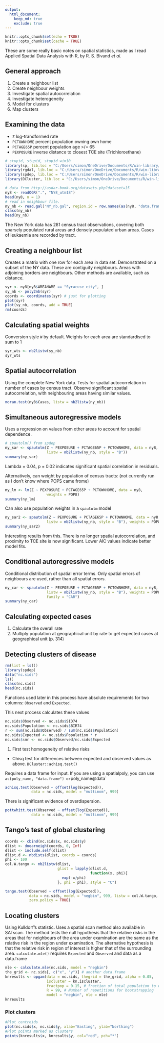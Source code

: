 ```yaml
---
output: 
  html_document: 
    keep_md: true
    exclude: true
---
```


```r
knitr::opts_chunk$set(echo = TRUE)
knitr::opts_chunk$set(cache = TRUE)
```

These are some really basic notes on spatial statistics, made as I read Applied Spatial Data Analysis with R, by R. S. Bivand *et al*.

## General approach

 1. Create a neighbour list
 1. Create neighbour weights
 1. Investigate spatial autocorrelation
 1. Investigate heterogeneity
 1. Model for clusters
 1. Map clusters
 
## Examining the data

 * `Z` log-trandformed rate
 * `PCTOWNHOME` percent population owning own home
 * `PCTAGE65P` percent population age >/= 65
 * `PEXPOSURE` inverse distance to closest TCE site (Trichloroethane)

```r
# stupid, stupid, stupid win10
library(sp, lib.loc = "C:/Users/simon/OneDrive/Documents/R/win-library/3.3")
library(rgdal, lib.loc = "C:/Users/simon/OneDrive/Documents/R/win-library/3.3")
library(spdep, lib.loc = "C:/Users/simon/OneDrive/Documents/R/win-library/3.3")
library(DCluster, lib.loc = "C:/Users/simon/OneDrive/Documents/R/win-library/3.3")

# data from http://asdar-book.org/datasets.php?dataset=15
ny8 <- readOGR(".", "NY8_utm18")
head(ny8, n = 1)
# read in neighbour file. 
ny_nb <- read.gal("NY_nb.gal", region.id = row.names(as(ny8, "data.frame")))
class(ny_nb)
head(ny_nb)
```
 
The New York data has 281 census tract observations, covering both sparsely populated rural areas and densely populated urban areas.
Cases of leukaemia are recorded by tract. 
 
## Creating a neighbour list

Creates a matrix with one row for each area in data set. 
Demonstrated on a subset of the NY data.
These are contiguity neighbours. 
Areas with adjoining borders are neighbours. 
Other methods are available, such as distance.

```r
syr <- ny8[ny8$AREANAME == "Syracuse city", ]
sy_nb <- poly2nb(syr)
coords <- coordinates(syr) # just for plotting
plot(syr)
plot(sy_nb, coords, add = TRUE)
rm(coords)
```

## Calculating spatial weights

Conversion style `W` by default. 
Weights for each area are standardised to sum to 1

```r
syr_wts <- nb2listw(sy_nb)
syr_wts
```

## Spatial autocorrelation
Using the complete New York data. 
Tests for spatial autocorrelation in number of cases by census tract.
Observe significant spatial autocorrelation, with neighbouring areas having similar values. 

```r
moran.test(ny8$Cases, listw = nb2listw(ny_nb))
```

## Simultaneous autoregressive models
Uses a regression on values from other areas to account for spatial dependence. 

```r
# spautolm() from spdep
ny_sar <- spautolm(Z ~ PEXPOSURE + PCTAGE65P + PCTOWNHOME, data = ny8, 
                   listw = nb2listw(ny_nb, style = "B"))
summary(ny_sar)
```

Lambda = 0.04, p = 0.02 indicates significant spatial correlation in residuals. 

Alternatively, can weight by population of census tracts:
(not currently run as I don't know where POPS came frome)
```r
ny_lm <- lm(Z ~ PEXPOSURE + PCTAGE65P + PCTOWNHOME, data = ny8, 
                   weights = POP8)
summary(ny_lm)
```

Can also use population weights in a `spautolm` model
```r
ny_sar2 <- spautolm(Z ~ PEXPOSURE + PCTAGE65P + PCTOWNHOME, data = ny8, 
                   listw = nb2listw(ny_nb, style = "B"), weights = POP8)
summary(ny_sar2)
```
Interesting results from this. 
There is no longer spatial autocorrelation, and proximity to TCE site is now significant.
Lower AIC values indicate better model fits. 

## Conditional autoregressive models
Conditional distribution of spatial error terms. 
Only spatial errors of neighbours are used, rather than all spatial errors. 

```r
ny_car <- spautolm(Z ~ PEXPOSURE + PCTAGE65P + PCTOWNHOME, data = ny8, 
                   listw = nb2listw(ny_nb, style = "B"), weights = POP8, 
                   family = "CAR")
summary(ny_car)
```


## Calculating expected cases
 1. Calculate the overall rate
 1. Multiply population at geographical unit by rate to get expected cases at geographical unit (p. 314)
 
## Detecting clusters of disease

```r
rm(list = ls())
library(spdep)
data("nc.sids")
ls()
class(nc.sids)
head(nc.sids)
```

Functions used later in this process have absolute requirements for two columns:
`Observed` and `Expected`. 

This next process calculates these values
```r
nc.sids$Observed <- nc.sids$SID74
nc.sids$Population <- nc.sids$BIR74
r <- sum(nc.sids$Observed) / sum(nc.sids$Population)
nc.sids$Expected <- nc.sids$Population * r
nc.sids$smr <- nc.sids$Observed/nc.sids$Expected
```

 1. First test homogeneity of relative risks
  * Chisq test for differences between expected and observed values as above. `DCluster::achisq.test()`

Requires a data frame for input. 
If you are using a spatialpoly, you can use `as(poly_name, "data.frame")
or `poly_name@data`

```r
achisq.test(Observed ~ offset(log(Expected)),
            data = nc.sids, model = "multinom", 999)
```

There is significant evidence of overdispersion. 

```r
pottwhitt.test(Observed ~ offset(log(Expected)),
            data = nc.sids, model = "multinom", 999)
```

## Tango's test of global clustering

```r
coords <- cbind(nc.sids$x, nc.sids$y)
dlist <- dnearneigh(coords, 0, Inf)
dlist <- include.self(dlist)
dlist.d <- nbdists(dlist, coords = coords)
phi <- 100
col.W.tango <- nb2listw(dlist, 
                        glist = lapply(dlist.d, 
                                       function(x, phi){
                          exp(-x/phi)
                        }, phi = phi), style = "C")

tango.test(Observed ~ offset(log(Expected)),
           data = nc.sids, model = "negbin", 999, listw = col.W.tango, 
           zero.policy = TRUE)
```

## Locating clusters
Using Kulldorf's statistic. 
Uses a spatial scan method also available in SATscan.
The method tests the null hypothesis that the relative risks in the areas that for neighbours of the area under examination are the same as the relative risk in the region under examination. 
The alternative hypothesis is that the relative risk in region of interest is higher that of the surrounding area. 
`calculate.mle()` requires `Expected` and `Observed` and data as a data.frame

```r
mle <- calculate.mle(nc.sids, model = "negbin")
the_grid <- nc.sids[, c("x", "y")] # another data.frame
knresults <- opgam(data = nc.sids, thegrid = the_grid, alpha = 0.05,
                   iscluster = kn.iscluster, 
                   fractpop = 0.15, # fraction of total population to use
                   R = 99, # Number of repetitions for bootstrapping
                   model = "negbin", mle = mle)
knresults
```

### Plot clusters

```r
#Plot centroids
plot(nc.sids$x, nc.sids$y, xlab="Easting", ylab="Northing")
#Plot points marked as clusters
points(knresults$x, knresults$y, col="red", pch="*")
```